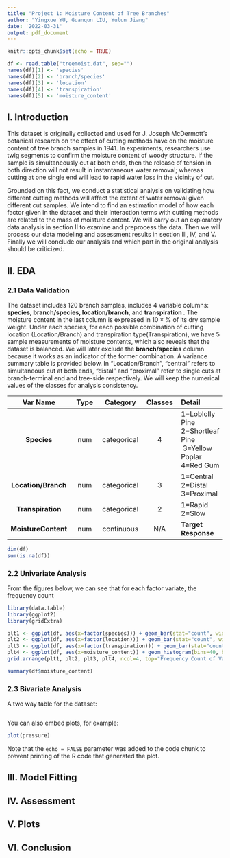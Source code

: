 ```yaml
---
title: "Project 1: Moisture Content of Tree Branches"
author: "Yingxue YU, Guanqun LIU, Yulun Jiang"
date: '2022-03-31'
output: pdf_document
---
```

```r
knitr::opts_chunk$set(echo = TRUE)
```

```r
df <- read.table("treemoist.dat", sep="")
names(df)[1] <- 'species'
names(df)[2] <- 'branch/species'
names(df)[3] <- 'location'
names(df)[4] <- 'transpiration'
names(df)[5] <- 'moisture_content'
```

## I. Introduction
This dataset is originally collected and used for J. Joseph McDermott's botanical research on the effect of cutting methods have on the moisture content of tree branch samples in 1941. In experiments, researchers use twig segments to confirm the moisture content of woody structure. If the sample is simultaneously cut at both ends, then the release of tension in both direction will not result in instantaneous water removal; whereas cutting at one single end will lead to rapid water loss in the vicinity of cut. 

Grounded on this fact, we conduct a statistical analysis on validating how different cutting methods will affect the extent of water removal given different cut samples. We intend to find an estimation model of how each factor given in the dataset and their interaction terms with cutting methods are related to the mass of moisture content. We will carry out an exploratory data analysis in section II to examine and preprocess the data. Then we will process our data modeling and assessment results in section III, IV, and V. Finally we will conclude our analysis and which part in the original analysis should be criticized. 

## II. EDA
### 2.1 Data Validation
The dataset includes $120$ branch samples, includes 4 variable columns: **species, branch/species, location/branch**, and **transpiration **. The moisture content in the last column is expressed in $10 \times \%$ of its dry sample weight. Under each species, for each possible combination of cutting location (Location/Branch) and transpiration type(Transpiration), we have $5$ sample measurements of moisture contents, which also reveals that the dataset is balanced. We will later exclude the **branch/species** column because it works as an indicator of the former combination. A variance summary table is provided below. In "Location/Branch", "central" refers to simultaneous cut at both ends, "distal" and "proximal" refer to single cuts at branch-terminal end and tree-side respectively. We will keep the numerical values of the classes for analysis consistency. 

| **Var Name** | **Type** | **Category** | **Classes** | **Detail** |
|:-:|:-:|:-:|:-:|:--|
| **Species** | num | categorical | 4 | 1=Loblolly Pine 2=Shortleaf Pine \ 3=Yellow Poplar 4=Red Gum
| **Location/Branch** | num | categorical | 3 | 1=Central 2=Distal 3=Proximal
| **Transpiration** | num | categorical | 2 | 1=Rapid 2=Slow
| **MoistureContent** | num | continuous | N/A | **Target Response** |

```r
dim(df)
sum(is.na(df))
```
### 2.2 Univariate Analysis
From the figures below, we can see that for each factor variate, the frequency count 
```r
library(data.table)
library(ggplot2)
library(gridExtra)

plt1 <- ggplot(df, aes(x=factor(species))) + geom_bar(stat="count", width = 0.5) + xlab("Species") +ylab("Frequency")
plt2 <- ggplot(df, aes(x=factor(location))) + geom_bar(stat="count", width = 0.5) + xlab("Location/Branch") +ylab("")
plt3 <- ggplot(df, aes(x=factor(transpiration))) + geom_bar(stat="count", width = 0.5) + xlab("Transpiration") +ylab("")
plt4 <- ggplot(df, aes(x=moisture_content)) + geom_histogram(bins=40, boundary=1) +xlab("Moisture Content")+ylab("")
grid.arrange(plt1, plt2, plt3, plt4, ncol=4, top="Frequency Count of Variates")
```
```r
summary(df$moisture_content)

```


### 2.3 Bivariate Analysis
A two way table for the dataset:
```r

```

You can also embed plots, for example:

```r
plot(pressure)
```

Note that the `echo = FALSE` parameter was added to the code chunk to prevent printing of the R code that generated the plot.

## III. Model Fitting

## IV. Assessment

## V. Plots

## VI. Conclusion

